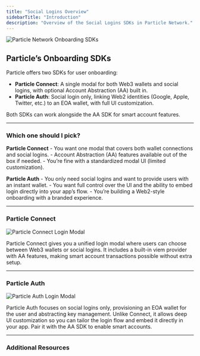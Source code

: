 ```yaml
---
title: "Social Logins Overview"
sidebarTitle: "Introduction"
description: "Overview of the Social Logins SDKs in Particle Network."
---
```



<Frame>
  <img src="https://static.particle.network/mintlify/images/06.gif" alt="Particle Network Onboarding SDKs" style={{ width: '100%', maxWidth: '600px' }} />
</Frame>


## Particle’s Onboarding SDKs

Particle offers two SDKs for user onboarding:

- **Particle Connect**: A single modal for both Web3 wallets and social logins, with optional Account Abstraction (AA) built in.  
- **Particle Auth**: Social login only, linking Web2 identities (Google, Apple, Twitter, etc.) to an EOA wallet, with full UI customization.  

<Note>Both SDKs can work alongside the AA SDK for smart account features.</Note>

***

### Which one should I pick?

**Particle Connect**
	- You want one modal that covers both wallet connections and social logins.
	- Account Abstraction (AA) features available out of the box if needed.
	- You’re fine with a standardized modal UI (limited customization).

**Particle Auth**
	- You only need social logins and want to provide users with an instant wallet.
	- You want full control over the UI and the ability to embed login directly into your app’s flow.
	- You’re building a Web2-style onboarding with a branded experience.

***

### Particle Connect

<Frame caption="Particle Connect Login Modal">
  <img src="./images/connect-modal.png" alt="Particle Connect Login Modal" style={{ width: '100%', maxWidth: '600px', maxHeight: '400px' }} />
</Frame>


Particle Connect gives you a unified login modal where users can choose between Web3 wallets or social logins. It includes a built-in viem provider with AA features, making smart account transactions possible without extra setup.

<CardGroup cols={1}>
  <Card title="Particle Connect Introduction" icon="plug" href="/api-reference/connect/introduction" />
  <Card title="Quickstart (Web)" icon="rocket" href="/api-reference/guides/wallet-as-a-service/waas/connect/web-quickstart" />
  <Card title="Web SDK Reference" icon="code" href="/api-reference/connect/desktop/web" />
</CardGroup>



***

### Particle Auth

<Frame caption="Particle Auth Login Modal">
  <img src="./images/auth-modal.png" alt="Particle Auth Login Modal" style={{ width: '100%', maxWidth: '600px', maxHeight: '400px' }} />
</Frame>


Particle Auth focuses on social logins only, provisioning an EOA wallet for the user and abstracting key management. Unlike Connect, it allows deep UI customization so you can tailor the login flow and embed it directly in your app. Pair it with the AA SDK to enable smart accounts.

<CardGroup cols={1}>
  <Card title="Particle Auth Introduction" icon="user" href="/api-reference/auth/introduction" />
  <Card title="Quickstart (Web)" icon="rocket" href="/api-reference/guides/wallet-as-a-service/waas/auth/web-quickstart" />
  <Card title="Web SDK Reference" icon="code" href="/api-reference/auth/desktop-sdks/web" />
</CardGroup>

***

### Additional Resources

<CardGroup cols={3}>
  <Card title="Customization" icon="paintbrush" href="/social-logins/configuration/appearance/auth" />
  <Card title="Dashboard" icon="table-columns" href="/social-logins/dashboard" />
  <Card title="Network Coverage" icon="map" href="/social-logins/network-coverage" />
</CardGroup>

